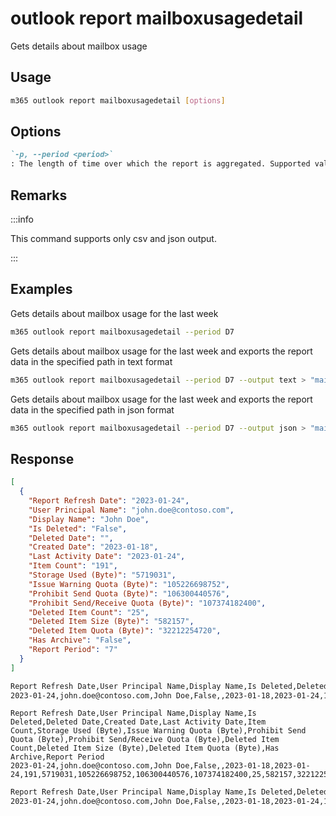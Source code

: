 
# outlook report mailboxusagedetail

Gets details about mailbox usage

## Usage

```sh
m365 outlook report mailboxusagedetail [options]
```

## Options

```md definition-list
`-p, --period <period>`
: The length of time over which the report is aggregated. Supported values `D7`, `D30`, `D90`, `D180`.
```

<Global />

## Remarks

:::info

This command supports only csv and json output.

:::

## Examples

Gets details about mailbox usage for the last week

```sh
m365 outlook report mailboxusagedetail --period D7
```

Gets details about mailbox usage for the last week and exports the report data in the specified path in text format

```sh
m365 outlook report mailboxusagedetail --period D7 --output text > "mailboxusagedetail.txt"
```

Gets details about mailbox usage for the last week and exports the report data in the specified path in json format

```sh
m365 outlook report mailboxusagedetail --period D7 --output json > "mailboxusagedetail.json"
```

## Response

<Tabs>
  <TabItem value="JSON">

  ```json
  [
    {
      "Report Refresh Date": "2023-01-24",
      "User Principal Name": "john.doe@contoso.com",
      "Display Name": "John Doe",
      "Is Deleted": "False",
      "Deleted Date": "",
      "Created Date": "2023-01-18",
      "Last Activity Date": "2023-01-24",
      "Item Count": "191",
      "Storage Used (Byte)": "5719031",
      "Issue Warning Quota (Byte)": "105226698752",
      "Prohibit Send Quota (Byte)": "106300440576",
      "Prohibit Send/Receive Quota (Byte)": "107374182400",
      "Deleted Item Count": "25",
      "Deleted Item Size (Byte)": "582157",
      "Deleted Item Quota (Byte)": "32212254720",
      "Has Archive": "False",
      "Report Period": "7"
    }
  ]
  ```

  </TabItem>
  <TabItem value="Text">

  ```txt
  Report Refresh Date,User Principal Name,Display Name,Is Deleted,Deleted Date,Created Date,Last Activity Date,Item Count,Storage Used (Byte),Issue Warning Quota (Byte),Prohibit Send Quota (Byte),Prohibit Send/Receive Quota (Byte),Deleted Item Count,Deleted Item Size (Byte),Deleted Item Quota (Byte),Has Archive,Report Period
  2023-01-24,john.doe@contoso.com,John Doe,False,,2023-01-18,2023-01-24,191,5719031,105226698752,106300440576,107374182400,25,582157,32212254720,False,7
  ```

  </TabItem>
  <TabItem value="CSV">

  ```csv
  Report Refresh Date,User Principal Name,Display Name,Is Deleted,Deleted Date,Created Date,Last Activity Date,Item Count,Storage Used (Byte),Issue Warning Quota (Byte),Prohibit Send Quota (Byte),Prohibit Send/Receive Quota (Byte),Deleted Item Count,Deleted Item Size (Byte),Deleted Item Quota (Byte),Has Archive,Report Period
  2023-01-24,john.doe@contoso.com,John Doe,False,,2023-01-18,2023-01-24,191,5719031,105226698752,106300440576,107374182400,25,582157,32212254720,False,7
  ```

  </TabItem>
  <TabItem value="Markdown">

  ```md
  Report Refresh Date,User Principal Name,Display Name,Is Deleted,Deleted Date,Created Date,Last Activity Date,Item Count,Storage Used (Byte),Issue Warning Quota (Byte),Prohibit Send Quota (Byte),Prohibit Send/Receive Quota (Byte),Deleted Item Count,Deleted Item Size (Byte),Deleted Item Quota (Byte),Has Archive,Report Period
  2023-01-24,john.doe@contoso.com,John Doe,False,,2023-01-18,2023-01-24,191,5719031,105226698752,106300440576,107374182400,25,582157,32212254720,False,7
  ```

  </TabItem>
</Tabs>

